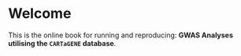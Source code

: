 # Welcome {-}

This is the online book for running and reproducing: **GWAS Analyses utilising the `CARTaGENE` database**.
